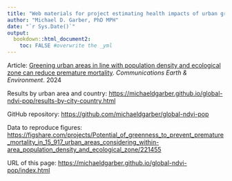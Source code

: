 ```yaml
---
title: "Web materials for project estimating health impacts of urban greening in line with population density"
author: "Michael D. Garber, PhD MPH"
date: "`r Sys.Date()`"
output: 
  bookdown::html_document2:
    toc: FALSE #overwrite the _yml
---
```


Article: [Greening urban areas in line with population density and ecological zone can reduce premature mortality](https://www.nature.com/articles/s43247-024-01803-y). *Communications Earth & Environment*. 2024

Results by urban area and country: <https://michaeldgarber.github.io/global-ndvi-pop/results-by-city-country.html>

GitHub repository: <https://github.com/michaeldgarber/global-ndvi-pop>

Data to reproduce figures: <https://figshare.com/projects/Potential_of_greenness_to_prevent_premature_mortality_in_15_917_urban_areas_considering_within-area_population_density_and_ecological_zone/221455>

URL of this page: <https://michaeldgarber.github.io/global-ndvi-pop/index.html>
